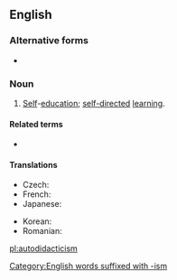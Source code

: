 ==English==
{{wikipedia}}

===Alternative forms===
* {{l|en|autodidactism}}

===Noun===
{{en-noun|-}}

# [[Self]]-[[education]]; [[self-directed]] [[learning]].

====Related terms====
* {{l|en|autodidact}}

====Translations====
{{trans-top|self-education; self-directed learning}}
* Czech: {{t|cs|samouctví|n}}
* French: {{t+|fr|autodidaxie|f}}
* Japanese: {{t+|ja|独学|tr=dokugaku|sc=Jpan}}
{{trans-mid}}
* Korean: {{t+|ko|독학|sc=Kore}}
* Romanian: {{t|ro|autodidactism}}
{{trans-bottom}}

[[Category:English words suffixed with -ism]]

[[pl:autodidacticism]]